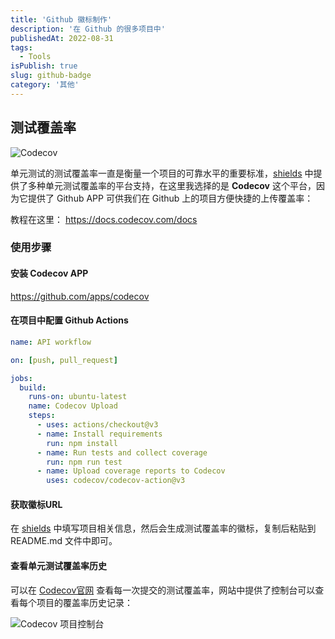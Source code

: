 ```yaml
---
title: 'Github 徽标制作'
description: '在 Github 的很多项目中'
publishedAt: 2022-08-31
tags:
  - Tools
isPublish: true
slug: github-badge
category: '其他'
---
```


## 测试覆盖率

![Codecov](https://img.shields.io/codecov/c/github/langliu/text-color)

单元测试的测试覆盖率一直是衡量一个项目的可靠水平的重要标准，[shields](https://shields.io/category/coverage) 中提供了多种单元测试覆盖率的平台支持，在这里我选择的是 **Codecov** 这个平台，因为它提供了 Github APP 可供我们在 Github 上的项目方便快捷的上传覆盖率：

教程在这里：
https://docs.codecov.com/docs

### 使用步骤

#### 安装 Codecov APP

https://github.com/apps/codecov

#### 在项目中配置 Github Actions

```yaml
name: API workflow

on: [push, pull_request]

jobs:
  build:
    runs-on: ubuntu-latest
    name: Codecov Upload
    steps:
      - uses: actions/checkout@v3
      - name: Install requirements
        run: npm install
      - name: Run tests and collect coverage
        run: npm run test
      - name: Upload coverage reports to Codecov
        uses: codecov/codecov-action@v3
```

#### 获取徽标URL

在 [shields](https://shields.io/category/coverage) 中填写项目相关信息，然后会生成测试覆盖率的徽标，复制后粘贴到 README.md 文件中即可。

#### 查看单元测试覆盖率历史

可以在 [Codecov官网](https://app.codecov.io/) 查看每一次提交的测试覆盖率，网站中提供了控制台可以查看每个项目的覆盖率历史记录：

![Codecov 项目控制台](/codecov.jpg)

